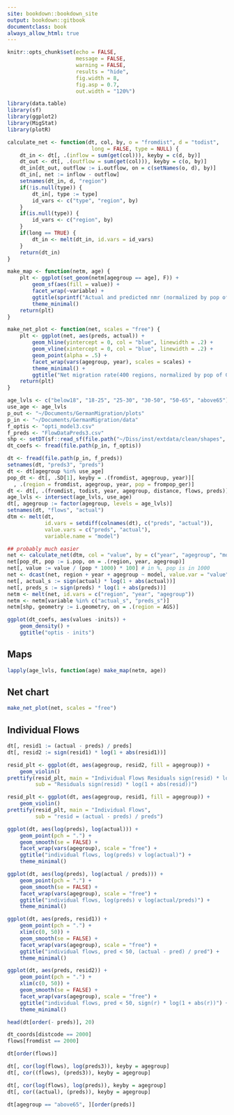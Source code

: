 ```yaml
--- 
site: bookdown::bookdown_site
output: bookdown::gitbook
documentclass: book
always_allow_html: true
---
```



```r

knitr::opts_chunk$set(echo = FALSE,
                      message = FALSE,
                      warning = FALSE,
                      results = "hide",
                      fig.width = 8,
                      fig.asp = 0.7,
                      out.width = "120%")

```

```r

library(data.table)
library(sf)
library(ggplot2)
library(MigStat)
library(plotR)

calculate_net <- function(dt, col, by, o = "fromdist", d = "todist",
                           long = FALSE, type = NULL) {
    dt_in <- dt[, .(inflow = sum(get(col))), keyby = c(d, by)]
    dt_out <- dt[, .(outflow = sum(get(col))), keyby = c(o, by)]
    dt_in[dt_out, outflow := i.outflow, on = c(setNames(o, d), by)]
    dt_in[, net := inflow - outflow]
    setnames(dt_in, d, "region")
    if(!is.null(type)) {
        dt_in[, type := type]
        id_vars <- c("type", "region", by)
    }
    if(is.null(type)) {
        id_vars <- c("region", by)
    }
    if(long == TRUE) {
        dt_in <- melt(dt_in, id.vars = id_vars)
    }
    return(dt_in)
}

make_map <- function(netm, age) {
    plt <- ggplot(set_geom(netm[agegroup == age], F)) +
        geom_sf(aes(fill = value)) +
        facet_wrap(~variable) +
        ggtitle(sprintf("Actual and predicted nmr (normalized by pop of Germans) for age group %s", age)) +
        theme_minimal() 
    return(plt)
}

make_net_plot <- function(net, scales = "free") {
    plt <- ggplot(net, aes(preds, actual)) +
        geom_hline(yintercept = 0, col = "blue", linewidth = .2) +
        geom_vline(xintercept = 0, col = "blue", linewidth = .2) +        
        geom_point(alpha = .5) +
        facet_wrap(vars(agegroup, year), scales = scales) +
        theme_minimal() +
        ggtitle("Net migration rate(400 regions, normalized by pop of Germans)")
    return(plt)
}

```

```r

age_lvls <- c("below18", "18-25", "25-30", "30-50", "50-65", "above65")
use_age <- age_lvls
p_out <- "~/Documents/GermanMigration/plots"
p_in <- "~/Documents/GermanMigration/data"
f_optis <- "opti_model3.csv"
f_preds <- "FlowDataPreds3.csv"
shp <- setDT(sf::read_sf(file.path("~/Diss/inst/extdata/clean/shapes", "districts_ext.shp")))
dt_coefs <- fread(file.path(p_in, f_optis))

dt <- fread(file.path(p_in, f_preds))
setnames(dt, "preds3", "preds")
dt <- dt[agegroup %in% use_age]
pop_dt <- dt[, .SD[1], keyby = .(fromdist, agegroup, year)][
  , .(region = fromdist, agegroup, year, pop = frompop_ger)]
dt <- dt[, .(fromdist, todist, year, agegroup, distance, flows, preds)]
age_lvls <- intersect(age_lvls, use_age)
dt[, agegroup := factor(agegroup, levels = age_lvls)]
setnames(dt, "flows", "actual")
dtm <- melt(dt,
            id.vars = setdiff(colnames(dt), c("preds", "actual")),
            value.vars = c("preds", "actual"),
            variable.name = "model")

## probably much easier
net <- calculate_net(dtm, col = "value", by = c("year", "agegroup", "model"), long = TRUE)[variable == "net"]
net[pop_dt, pop := i.pop, on = .(region, year, agegroup)]
net[, value := value / (pop * 1000) * 100] # in %, pop is in 1000
net <- dcast(net, region + year + agegroup ~ model, value.var = "value")
net[, actual_s := sign(actual) * log(1 + abs(actual))]
net[, preds_s := sign(preds) * log(1 + abs(preds))]
netm <- melt(net, id.vars = c("region", "year", "agegroup"))
netm <- netm[variable %in% c("actual_s", "preds_s")]
netm[shp, geometry := i.geometry, on = .(region = AGS)]

```

```r

ggplot(dt_coefs, aes(values -inits)) +
    geom_density() +
    ggtitle("optis - inits")

```


## Maps
```r

lapply(age_lvls, function(age) make_map(netm, age))

```

## Net chart
```r

make_net_plot(net, scales = "free")

```

## Individual Flows

```r

dt[, resid1 := (actual - preds) / preds]
dt[, resid2 := sign(resid1) * log(1 + abs(resid1))]

resid_plt <- ggplot(dt, aes(agegroup, resid2, fill = agegroup)) +
    geom_violin() 
prettify(resid_plt, main = "Individual Flows Residuals sign(resid) * log(1 + abs(resid))",
         sub = "Residuals sign(resid) * log(1 + abs(resid))")

resid_plt <- ggplot(dt, aes(agegroup, resid1, fill = agegroup)) +
    geom_violin() 
prettify(resid_plt, main = "Individual Flows",
         sub = "resid = (actual - preds) / preds")

```

```r

ggplot(dt, aes(log(preds), log(actual))) +
    geom_point(pch = ".") +
    geom_smooth(se = FALSE) +
    facet_wrap(vars(agegroup), scale = "free") +
    ggtitle("individual flows, log(preds) v log(actual)") +
    theme_minimal()

ggplot(dt, aes(log(preds), log(actual / preds))) +
    geom_point(pch = ".") +
    geom_smooth(se = FALSE) +
    facet_wrap(vars(agegroup), scale = "free") +
    ggtitle("individual flows, log(preds) v log(actual/preds)") +
    theme_minimal()

ggplot(dt, aes(preds, resid1)) +
    geom_point(pch = ".") +
    xlim(c(0, 50)) +
    geom_smooth(se = FALSE) +
    facet_wrap(vars(agegroup), scale = "free") +
    ggtitle("individual flows, pred < 50, (actual - pred) / pred") +
    theme_minimal()

ggplot(dt, aes(preds, resid2)) +
    geom_point(pch = ".") +
    xlim(c(0, 50)) +
    geom_smooth(se = FALSE) +
    facet_wrap(vars(agegroup), scale = "free") +
    ggtitle("individual flows, pred < 50, sign(r) * log(1 + abs(r))") +
    theme_minimal()

```

```r

head(dt[order(- preds)], 20)

dt_coords[distcode == 2000]
flows[fromdist == 2000]

dt[order(flows)]

dt[, cor(log(flows), log(preds3)), keyby = agegroup]
dt[, cor((flows), (preds3)), keyby = agegroup]

dt[, cor(log(flows), log(preds)), keyby = agegroup]
dt[, cor((actual), (preds)), keyby = agegroup]

dt[agegroup == "above65", ][order(preds)]

```
